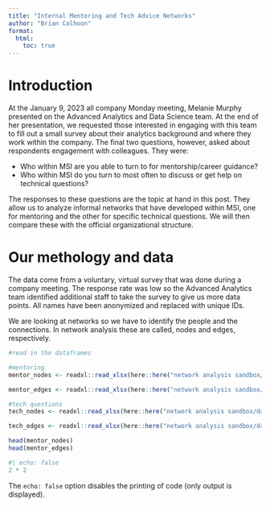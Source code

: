 ```yaml
---
title: "Internal Mentoring and Tech Advice Networks"
author: "Brian Calhoon"
format: 
  html:
    toc: true
---
```


# Introduction

At the January 9, 2023 all company Monday meeting, Melanie Murphy presented on the Advanced Analytics and Data Science team. At the end of her presentation, we requested those interested in engaging with this team to fill out a small survey about their analytics background and where they work within the company. The final two questions, however, asked about respondents engagement with colleagues. They were:

* Who within MSI are you able to turn to for mentorship/career guidance? 
* Who within MSI do you turn to most often to discuss or get help on technical questions?

The responses to these questions are the topic at hand in this post. They allow us to analyze informal networks that have developed within MSI, one for mentoring and the other for specific technical questions. We will then compare these with the official organizational structure.

# Our methology and data
The data come from a voluntary, virtual survey that was done during a company meeting. The response rate was low so the Advanced Analytics team identified additional staff to take the survey to give us more data points. All names have been anonymized and replaced with unique IDs. 

We are looking at networks so we have to identify the people and the connections. In network analysis these are called, nodes and edges, respectively. 


```r
#read in the dataframes

#mentoring
mentor_nodes <- readxl::read_xlsx(here::here("network analysis sandbox/data/nodes_mentor.xlsx"))

mentor_edges <- readxl::read_xlsx(here::here("network analysis sandbox/data/edges_mentor.xlsx"))

#tech questions
tech_nodes <- readxl::read_xlsx(here::here("network analysis sandbox/data/nodes_tech.xlsx"))

tech_edges <- readxl::read_xlsx(here::here("network analysis sandbox/data/edges_tech.xlsx"))

head(mentor_nodes)
head(mentor_edges)

```


```r
#| echo: false
2 * 2
```

The `echo: false` option disables the printing of code (only output is displayed).
